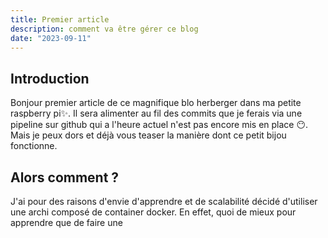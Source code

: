 ```yaml
---
title: Premier article
description: comment va être gérer ce blog
date: "2023-09-11"
---
```


## Introduction

Bonjour premier article de ce magnifique blo herberger dans ma petite raspberry pi✨. Il sera alimenter au fil des commits que je ferais via une pipeline sur github qui a l'heure actuel n'est pas encore mis en place 😶. Mais je peux dors et déjà vous teaser la manière dont ce petit bijou fonctionne. 

## Alors comment ?

J'ai pour des raisons d'envie d'apprendre et de scalabilité décidé d'utiliser une archi composé de container docker. En effet, quoi de mieux pour apprendre que de faire une
